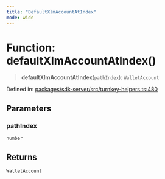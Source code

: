 ```yaml
---
title: "DefaultXlmAccountAtIndex"
mode: wide
---
```

  
# Function: defaultXlmAccountAtIndex()

> **defaultXlmAccountAtIndex**(`pathIndex`): `WalletAccount`

Defined in: [packages/sdk-server/src/turnkey-helpers.ts:480](https://github.com/tkhq/sdk/blob/94193410cf3571aa019a0b9408107eeb43e39e16/packages/sdk-server/src/turnkey-helpers.ts#L480)

## Parameters

### pathIndex

`number`

## Returns

`WalletAccount`
